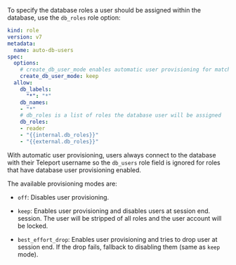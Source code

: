 To specify the database roles a user should be assigned within the database,
use the `db_roles` role option:

```yaml
kind: role
version: v7
metadata:
  name: auto-db-users
spec:
  options:
    # create_db_user_mode enables automatic user provisioning for matching databases
    create_db_user_mode: keep
  allow:
    db_labels:
      "*": "*"
    db_names:
    - "*"
    # db_roles is a list of roles the database user will be assigned
    db_roles:
    - reader
    - "{{internal.db_roles}}"
    - "{{external.db_roles}}"
```

With automatic user provisioning, users always connect to the database with
their Teleport username so the `db_users` role field is ignored for roles
that have database user provisioning enabled.

The available provisioning modes are:

* `off`: Disables user provisioning.

* `keep`: Enables user provisioning and disables users at session end. session.
  The user will be stripped of all roles and the user account will be locked.

* `best_effort_drop`: Enables user provisioning and tries to drop user
  at session end. If the drop fails, fallback to disabling them (same as `keep`
  mode).

